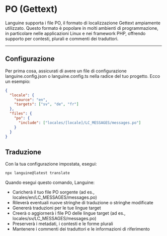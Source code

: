 # PO (Gettext)

Languine supporta i file PO, il formato di localizzazione Gettext ampiamente utilizzato. Questo formato è popolare in molti ambienti di programmazione, in particolare nelle applicazioni Linux e nei framework PHP, offrendo supporto per contesti, plurali e commenti dei traduttori.

---

## Configurazione

Per prima cosa, assicurati di avere un file di configurazione languine.config.json o languine.config.ts nella radice del tuo progetto. Ecco un esempio:

```json
{
  "locale": {
    "source": "en",
    "targets": ["sv", "de", "fr"]
  },
  "files": {
    "po": {
      "include": ["locales/[locale]/LC_MESSAGES/messages.po"]
    }
  }
}
```

## Traduzione

Con la tua configurazione impostata, esegui:

```bash
npx languine@latest translate
```

Quando esegui questo comando, Languine:

- Caricherà il tuo file PO sorgente (ad es., locales/en/LC_MESSAGES/messages.po)
- Rileverà eventuali nuove stringhe di traduzione o stringhe modificate
- Genererà traduzioni per le tue lingue target
- Creerà o aggiornerà i file PO delle lingue target (ad es., locales/sv/LC_MESSAGES/messages.po)
- Preserverà i metadati, i contesti e le forme plurali
- Mantenere i commenti dei traduttori e le informazioni di riferimento
